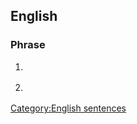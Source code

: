==English==
{{wikipedia}}

===Phrase===
{{en-phrase}}

# {{lb|en|US|politics}} {{non-gloss definition|a phrase said by candidates for federal office to show their consent to comply with [[w:Stand By Your Ad provision|the elective law passed in 2002]].}}
# {{lb|en|US|humorous}} {{non-gloss definition|a phrase said after or before one makes a declaration to attach a mock solemnity to a strongly held belief}}

[[Category:English sentences]]